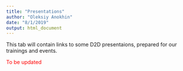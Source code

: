 ```yaml
---
title: "Presentations"
author: "Oleksiy Anokhin"
date: "8/1/2019"
output: html_document
---
```


This tab will contain links to some D2D presentaions, prepared for our trainings and events. 

<span style="color:red">To be updated</span>




